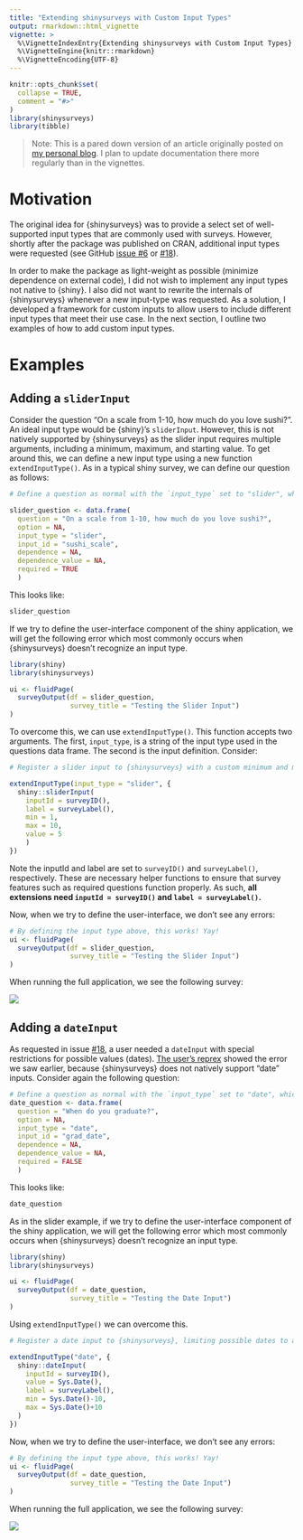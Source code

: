 ```yaml
---
title: "Extending shinysurveys with Custom Input Types"
output: rmarkdown::html_vignette
vignette: >
  %\VignetteIndexEntry{Extending shinysurveys with Custom Input Types}
  %\VignetteEngine{knitr::rmarkdown}
  %\VignetteEncoding{UTF-8}
---
```


```r
knitr::opts_chunk$set(
  collapse = TRUE,
  comment = "#>"
)
library(shinysurveys)
library(tibble)
```

> Note: This is a pared down version of an article originally posted on [my personal blog](https://www.jdtrat.com/blog/extending-shinysurveys/). I plan to update documentation there more regularly than in the vignettes.

# Motivation

The original idea for {shinysurveys} was to provide a select set of
well-supported input types that are commonly used with surveys. However,
shortly after the package was published on CRAN, additional input types
were requested (see GitHub [issue
\#6](https://github.com/jdtrat/shinysurveys/issues/6) or
[\#18](https://github.com/jdtrat/shinysurveys/issues/18)).

In order to make the package as light-weight as possible (minimize
dependence on external code), I did not wish to implement any input
types not native to {shiny}. I also did not want to rewrite the
internals of {shinysurveys} whenever a new input-type was requested. As
a solution, I developed a framework for custom inputs to allow users to
include different input types that meet their use case. In the next
section, I outline two examples of how to add custom input types.

# Examples

## Adding a `sliderInput`

Consider the question "On a scale from 1-10, how much do you love
sushi?". An ideal input type would be {shiny}'s `sliderInput`. However,
this is not natively supported by {shinysurveys} as the slider input
requires multiple arguments, including a minimum, maximum, and starting
value. To get around this, we can define a new input type using a new
function `extendInputType()`. As in a typical shiny survey, we can
define our question as follows:

```r
# Define a question as normal with the `input_type` set to "slider", which is not natively supported by {shinysurveys}.

slider_question <- data.frame(
  question = "On a scale from 1-10, how much do you love sushi?",
  option = NA,
  input_type = "slider",
  input_id = "sushi_scale",
  dependence = NA,
  dependence_value = NA,
  required = TRUE
  )
```

This looks like:

```r
slider_question
```

If we try to define the user-interface component of the shiny
application, we will get the following error which most commonly occurs
when {shinysurveys} doesn't recognize an input type.

```r
library(shiny)
library(shinysurveys)

ui <- fluidPage(
  surveyOutput(df = slider_question,
               survey_title = "Testing the Slider Input")
)

```

To overcome this, we can use `extendInputType()`. This function accepts
two arguments. The first, `input_type`, is a string of the input type
used in the questions data frame. The second is the input definition.
Consider:

```r

# Register a slider input to {shinysurveys} with a custom minimum and maximum value.

extendInputType(input_type = "slider", {
  shiny::sliderInput(
    inputId = surveyID(),
    label = surveyLabel(),
    min = 1,
    max = 10,
    value = 5
    ) 
})

```

Note the inputId and label are set to `surveyID()` and `surveyLabel()`,
respectively. These are necessary helper functions to ensure that survey
features such as required questions function properly. As such, **all
extensions need `inputId = surveyID()` and `label = surveyLabel()`.**

Now, when we try to define the user-interface, we don't see any errors:

```r

# By defining the input type above, this works! Yay!
ui <- fluidPage(
  surveyOutput(df = slider_question,
               survey_title = "Testing the Slider Input")
)

```

When running the full application, we see the following survey:

![](graphics/custom-input-extensions/slider_input.png)

## Adding a `dateInput`

As requested in issue
[\#18](https://github.com/jdtrat/shinysurveys/issues/18), a user needed
a `dateInput` with special restrictions for possible values (dates).
[The user's
reprex](https://github.com/jdtrat/shinysurveys/issues/18#issue-856073749)
showed the error we saw earlier, because {shinysurveys} does not
natively support "date" inputs. Consider again the following question:

```r

# Define a question as normal with the `input_type` set to "date", which is not natively supported by {shinysurveys}.
date_question <- data.frame(
  question = "When do you graduate?",
  option = NA,
  input_type = "date",
  input_id = "grad_date",
  dependence = NA,
  dependence_value = NA,
  required = FALSE
  )
```

This looks like:

```r
date_question
```

As in the slider example, if we try to define the user-interface
component of the shiny application, we will get the following error
which most commonly occurs when {shinysurveys} doesn't recognize an
input type.

```r
library(shiny)
library(shinysurveys)

ui <- fluidPage(
  surveyOutput(df = date_question,
               survey_title = "Testing the Date Input")
)

```

Using `extendInputType()` we can overcome this.

```r

# Register a date input to {shinysurveys}, limiting possible dates to a twenty-day period.

extendInputType("date", {
  shiny::dateInput(
    inputId = surveyID(),
    value = Sys.Date(),
    label = surveyLabel(),
    min = Sys.Date()-10,
    max = Sys.Date()+10
  )
})

```

Now, when we try to define the user-interface, we don't see any errors:

```r

# By defining the input type above, this works! Yay!
ui <- fluidPage(
  surveyOutput(df = date_question,
               survey_title = "Testing the Date Input")
)

```

When running the full application, we see the following survey:

![](graphics/custom-input-extensions/date_input.png)
